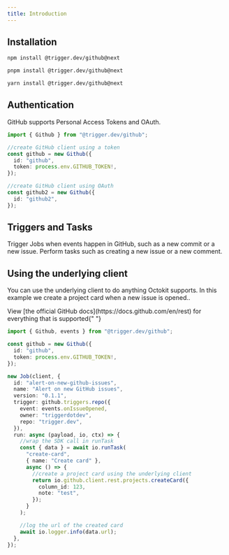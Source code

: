 ```yaml
---
title: Introduction
---
```


## Installation

<CodeGroup>

```bash npm
npm install @trigger.dev/github@next
```

```bash pnpm
pnpm install @trigger.dev/github@next
```

```bash yarn
yarn install @trigger.dev/github@next
```

</CodeGroup>

## Authentication

GitHub supports Personal Access Tokens and OAuth.

```ts
import { Github } from "@trigger.dev/github";

//create GitHub client using a token
const github = new Github({
  id: "github",
  token: process.env.GITHUB_TOKEN!,
});

//create GitHub client using OAuth
const github2 = new Github({
  id: "github2",
});
```

## Triggers and Tasks

<CardGroup cols={2}>
  <Card title="Triggers" icon="stars" href="/integrations/apis/github-triggers">
    Trigger Jobs when events happen in GitHub, such as a new commit or a new
    issue.
  </Card>
  <Card title="Tasks" icon="sparkles" href="/integrations/apis/github-tasks">
    Perform tasks such as creating a new issue or a new comment.
  </Card>
</CardGroup>

## Using the underlying client

You can use the underlying client to do anything Octokit supports. In this example we create a project card when a new issue is opened..

<Info>
  View [the official GitHub docs](https://docs.github.com/en/rest) for
  everything that is supported{" "}
</Info>

```ts
import { Github, events } from "@trigger.dev/github";

const github = new Github({
  id: "github",
  token: process.env.GITHUB_TOKEN!,
});

new Job(client, {
  id: "alert-on-new-github-issues",
  name: "Alert on new GitHub issues",
  version: "0.1.1",
  trigger: github.triggers.repo({
    event: events.onIssueOpened,
    owner: "triggerdotdev",
    repo: "trigger.dev",
  }),
  run: async (payload, io, ctx) => {
    //wrap the SDK call in runTask
    const { data } = await io.runTask(
      "create-card",
      { name: "Create card" },
      async () => {
        //create a project card using the underlying client
        return io.github.client.rest.projects.createCard({
          column_id: 123,
          note: "test",
        });
      }
    );

    //log the url of the created card
    await io.logger.info(data.url);
  },
});
```
